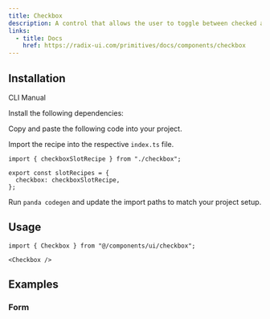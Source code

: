 ```yaml
---
title: Checkbox
description: A control that allows the user to toggle between checked and not checked.
links:
  - title: Docs
    href: https://radix-ui.com/primitives/docs/components/checkbox
---
```


<ComponentPreview name="checkbox-demo" />

## Installation

<InstallationTabs>

<TabsList>
  <TabsTrigger value="cli">CLI</TabsTrigger>
  <TabsTrigger value="manual">Manual</TabsTrigger>
</TabsList>

<TabsContent value="cli">

<PackageRunner command="nore-ui@latest add checkbox" />

</TabsContent>

<TabsContent value="manual">

<Steps>

<Step>Install the following dependencies:</Step>

<PackageInstaller name="@radix-ui/react-checkbox" />

<Step>Copy and paste the following code into your project.</Step>

<ComponentSource name="checkbox.ts" type="slot-recipe" />

<ComponentSource name="checkbox.tsx" type="component" />

<Step>Import the recipe into the respective `index.ts` file.</Step>

```tsx
import { checkboxSlotRecipe } from "./checkbox";

export const slotRecipes = {
  checkbox: checkboxSlotRecipe,
};
```

<Step>Run `panda codegen` and update the import paths to match your project setup.</Step>

</Steps>

</TabsContent>

</InstallationTabs>

## Usage

```tsx
import { Checkbox } from "@/components/ui/checkbox";
```

```tsx
<Checkbox />
```

## Examples

### Form

<ComponentPreview name="checkbox-form-single" />

<ComponentPreview name="checkbox-form-multiple" />
